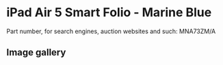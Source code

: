 
# iPad Air 5 Smart Folio - Marine Blue

Part number, for search engines, auction websites and such: MNA73ZM/A

## Image gallery

<div style={{ width: '100%', maxWidth: '768px' }}>
<GalleryComponent
    images={[
      {
        original: "/everysource/MNA73.webp",
        thumbnail: "/everypreview/MNA73.webp",
      },
      {
        original: "/everysource/MNA73_AV1.webp",
        thumbnail: "/everypreview/MNA73_AV1.webp",
      },
      {
        original: "/everysource/MNA73_AV2.webp",
        thumbnail: "/everypreview/MNA73_AV2.webp",
      },
      {
        original: "/everysource/MNA73_AV3.webp",
        thumbnail: "/everypreview/MNA73_AV3.webp",
      }
    ]}
  />
</div>